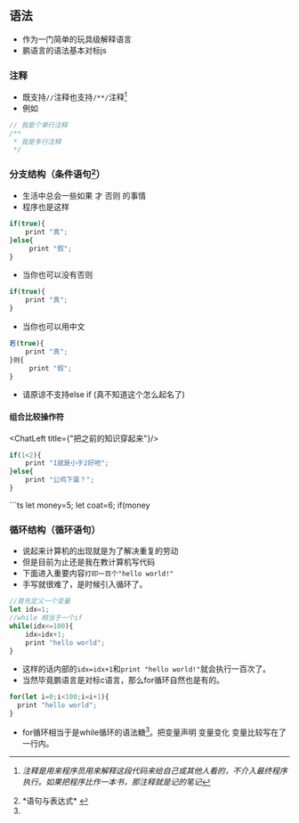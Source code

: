 
## 语法
+ 作为一门简单的玩具级解释语言
+ 鹏语言的语法基本对标js
### 注释
+ 既支持`//`注释也支持`/**/`注释[^ps1]
+ 例如
```ts
// 我是个单行注释
/**
 * 我是多行注释
 */
```
### 分支结构（条件语句[^ps2]）
+ 生活中总会一些如果 才 否则 的事情
+ 程序也是这样
```ts
if(true){
    print "真";
}else{
     print "假"; 
}
```
+ 当你也可以没有否则
```ts
if(true){
    print "真";
}
```
+ 当你也可以用中文
```ts
若(true){
    print "真";
}则{
     print "假"; 
}
```
+ 请原谅不支持else if (真不知道这个怎么起名了)
#### 组合比较操作符
<ChatLeft title={"把之前的知识穿起来"}/>
<LinkButton title="组合比较操作符" href="./wasm">
```ts
if(1<2){
    print "1就是小于2好吧";
}else{
    print "公鸡下蛋？";
}
```
</LinkButton>
<ChatLeft title={"多穿一些"}/>
<LinkButton title="组合比较操作符" href="./wasm">
```ts
let money=5;
let coat=6;
if(money<coat){
    print "鞋儿破 帽儿破 身上的袈裟破";
}else{
    print "棉大衣真暖和";
}
```
</LinkButton>

### 循环结构（循环语句）
+ 说起来计算机的出现就是为了解决重复的劳动
+ 但是目前为止还是我在教计算机写代码 
+ 下面进入重要内容`打印一百个"hello world!"`
+ 手写就很难了，是时候引入循环了。
```ts
//首先定义一个变量
let idx=1;
//while 相当于一个if
while(idx<=100){
    idx=idx+1;
    print "hello world";
}
```
+ 这样的话内部的`idx=idx+1`和`print "hello world!"`就会执行一百次了。
+ 当然毕竟鹏语言是对标c语言，那么for循环自然也是有的。
```ts
for(let i=0;i<100;i=i+1){
  print "hello world";
}
```
+ for循环相当于是while循环的语法糖[^ps3]。把变量声明 变量变化 变量比较写在了一行内。
[^ps1]: *注释是用来程序员用来解释这段代码来给自己或其他人看的，不介入最终程序执行。如果把程序比作一本书，那注释就是记的笔记*
[^ps2]: <Link href="../talk/exprAndStmt" className="title">*语句与表达式*</Link>
[^ps3]: